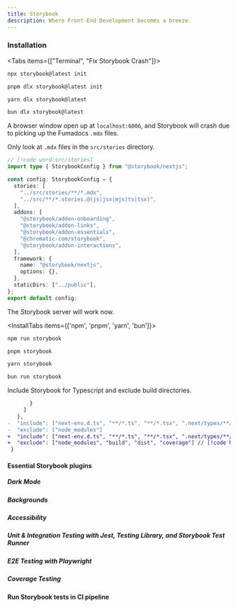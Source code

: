 ```yaml
---
title: Storybook
description: Where Front-End Development becomes a breeze.
---
```


### Installation

<Tabs items={["Terminal", "Fix Storybook Crash"]}>

<Tab value="Terminal">
<InstallTabs items={['npm', 'pnpm', 'yarn', 'bun']}>

```bash tab="npm" title="Terminal"
npx storybook@latest init
```

```bash tab="pnpm" title="Terminal"
pnpm dlx storybook@latest init
```

```bash tab="yarn" title="Terminal"
yarn dlx storybook@latest
```

```bash tab="bun" title="Terminal"
bun dlx storybook@latest
```

</InstallTabs>

A browser window open up at `localhost:6006`, and Storybook will crash due to picking up the Fumadocs `.mdx` files.

  </Tab>

  <Tab value="Fix Storybook Crash">

Only look at `.mdx` files in the `src/stories` directory.

```ts title=".storybook/main.ts"
// [!code word:src/stories]
import type { StorybookConfig } from "@storybook/nextjs";

const config: StorybookConfig = {
  stories: [
    "../src/stories/**/*.mdx",
    "../src/**/*.stories.@(js|jsx|mjs|ts|tsx)",
  ],
  addons: [
    "@storybook/addon-onboarding",
    "@storybook/addon-links",
    "@storybook/addon-essentials",
    "@chromatic-com/storybook",
    "@storybook/addon-interactions",
  ],
  framework: {
    name: "@storybook/nextjs",
    options: {},
  },
  staticDirs: ["../public"],
};
export default config;
```

The Storybook server will work now.

<InstallTabs items={['npm', 'pnpm', 'yarn', 'bun']}>

```bash tab="npm" title="Terminal"
npm run storybook
```

```bash tab="pnpm" title="Terminal"
pnpm storybook
```

```bash tab="yarn" title="Terminal"
yarn storybook
```

```bash tab="bun" title="Terminal"
bun run storybook
```

</InstallTabs>

Include Storybook for Typescript and exclude build directories.

```diff title="tsconfig.json"
       }
     ]
   },
-  "include": ["next-env.d.ts", "**/*.ts", "**/*.tsx", ".next/types/**/*.ts"],
-  "exclude": ["node_modules"]
+  "include": ["next-env.d.ts", "**/*.ts", "**/*.tsx", ".next/types/**/*.ts", ".storybook/*"], // [!code highlight]
+  "exclude": ["node_modules", "build", "dist", "coverage"] // [!code highlight]
 }

```
  </Tab>


</Tabs>

#### Essential Storybook plugins

##### Dark Mode

##### Backgrounds

##### Accessibility

##### Unit & Integration Testing with Jest, Testing Library, and Storybook Test Runner

##### E2E Testing with Playwright

##### Coverage Testing

#### Run Storybook tests in CI pipeline

```

```
